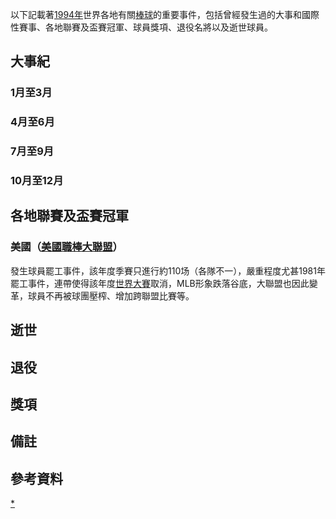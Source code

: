 {{expand|time=2010-09-27T12:32:50+00:00}}
{{unreferenced|time=2010-09-27T12:32:50+00:00}}
{{YearTopicTOC|1994|棒球}}

以下記載著[[1994年|1994年]]世界各地有關[[棒球|棒球]]的重要事件，包括曾經發生過的大事和國際性賽事、各地聯賽及盃賽冠軍、球員獎項、退役名將以及逝世球員。

== 大事紀 ==
=== 1月至3月 ===
=== 4月至6月 ===
=== 7月至9月 ===
=== 10月至12月 ===

== 各地聯賽及盃賽冠軍 ==
=== 美國（[[美國職棒大聯盟|美國職棒大聯盟]]） ===
發生球員罷工事件，該年度季賽只進行約110场（各隊不一），嚴重程度尤甚1981年罷工事件，連帶使得該年度[[1994年世界大賽|世界大賽]]取消，MLB形象跌落谷底，大聯盟也因此變革，球員不再被球團壓榨、增加跨聯盟比賽等。

== 逝世 ==

== 退役 ==

== 獎項 ==

== 備註 ==

== 參考資料 ==


[[Category:1994年棒球|*]]